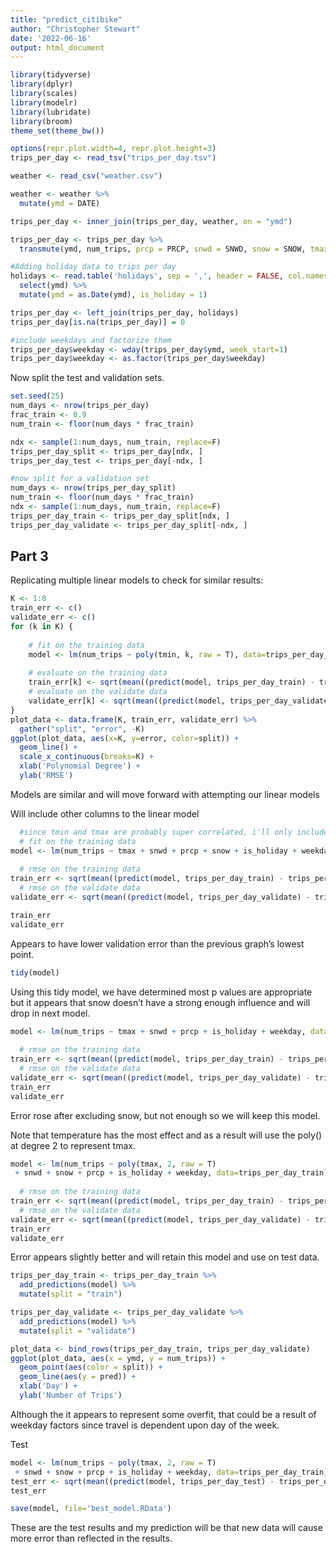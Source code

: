 ---
title: "predict_citibike"
author: "Christopher Stewart"
date: '2022-06-16'
output: html_document
---


```{r setup, include=FALSE}
library(tidyverse)
library(dplyr)
library(scales)
library(modelr)
library(lubridate)
library(broom)
theme_set(theme_bw())

options(repr.plot.width=4, repr.plot.height=3)
trips_per_day <- read_tsv("trips_per_day.tsv")

weather <- read_csv("weather.csv")

weather <- weather %>%
  mutate(ymd = DATE)

trips_per_day <- inner_join(trips_per_day, weather, on = "ymd")

trips_per_day <- trips_per_day %>%
  transmute(ymd, num_trips, prcp = PRCP, snwd = SNWD, snow = SNOW, tmax = TMAX, tmin = TMIN)

#Adding holiday data to trips per day
holidays <- read.table('holidays', sep = ',', header = FALSE, col.names = c("row", "ymd", "holiday_name")) %>%
  select(ymd) %>%
  mutate(ymd = as.Date(ymd), is_holiday = 1)

trips_per_day <- left_join(trips_per_day, holidays)
trips_per_day[is.na(trips_per_day)] = 0

#include weekdays and factorize them
trips_per_day$weekday <- wday(trips_per_day$ymd, week_start=1)
trips_per_day$weekday <- as.factor(trips_per_day$weekday)
```

Now split the test and validation sets. 

```{r cars}
set.seed(25)
num_days <- nrow(trips_per_day)
frac_train <- 0.9
num_train <- floor(num_days * frac_train)

ndx <- sample(1:num_days, num_train, replace=F)
trips_per_day_split <- trips_per_day[ndx, ]
trips_per_day_test <- trips_per_day[-ndx, ]

#now split for a validation set
num_days <- nrow(trips_per_day_split)
num_train <- floor(num_days * frac_train)
ndx <- sample(1:num_days, num_train, replace=F)
trips_per_day_train <- trips_per_day_split[ndx, ]
trips_per_day_validate <- trips_per_day_split[-ndx, ]
```

## Part 3

Replicating multiple linear models to check for similar results: 

```{r pressure}
K <- 1:8
train_err <- c()
validate_err <- c()
for (k in K) {
  
    # fit on the training data
    model <- lm(num_trips ~ poly(tmin, k, raw = T), data=trips_per_day_train)
    
    # evaluate on the training data
    train_err[k] <- sqrt(mean((predict(model, trips_per_day_train) - trips_per_day_train$num_trips)^2))
    # evaluate on the validate data
    validate_err[k] <- sqrt(mean((predict(model, trips_per_day_validate) - trips_per_day_validate$num_trips)^2))
}
plot_data <- data.frame(K, train_err, validate_err) %>%
  gather("split", "error", -K)
ggplot(plot_data, aes(x=K, y=error, color=split)) +
  geom_line() +
  scale_x_continuous(breaks=K) +
  xlab('Polynomial Degree') +
  ylab('RMSE')
```
Models are similar and will move forward with attempting our linear models




Will include other columns to the linear model 

```{r}
  
  #since tmin and tmax are probably super correlated, i'll only include tmax
  # fit on the training data
model <- lm(num_trips ~ tmax + snwd + prcp + snow + is_holiday + weekday, data=trips_per_day_train)
    
  # rmse on the training data
train_err <- sqrt(mean((predict(model, trips_per_day_train) - trips_per_day_train$num_trips)^2))
  # rmse on the validate data
validate_err <- sqrt(mean((predict(model, trips_per_day_validate) - trips_per_day_validate$num_trips)^2))

train_err
validate_err
```
Appears to have lower validation error than the previous graph's lowest point. 

```{r}
tidy(model)
```
Using this tidy model, we have determined most p values are appropriate but it appears that snow doesn't have a strong enough influence and will drop in next model. 

```{r}
model <- lm(num_trips ~ tmax + snwd + prcp + is_holiday + weekday, data=trips_per_day_train)
    
  # rmse on the training data
train_err <- sqrt(mean((predict(model, trips_per_day_train) - trips_per_day_train$num_trips)^2))
  # rmse on the validate data
validate_err <- sqrt(mean((predict(model, trips_per_day_validate) - trips_per_day_validate$num_trips)^2))
train_err
validate_err
```
Error rose after excluding snow, but not enough so we will keep this model. 




Note that temperature has the most effect and as a result will use the poly() at degree 2 to represent tmax. 
```{r}
model <- lm(num_trips ~ poly(tmax, 2, raw = T)
 + snwd + snow + prcp + is_holiday + weekday, data=trips_per_day_train)
    
  # rmse on the training data
train_err <- sqrt(mean((predict(model, trips_per_day_train) - trips_per_day_train$num_trips)^2))
  # rmse on the validate data
validate_err <- sqrt(mean((predict(model, trips_per_day_validate) - trips_per_day_validate$num_trips)^2))
train_err
validate_err
```
Error appears slightly better and will retain this model and use on test data. 




```{r}
trips_per_day_train <- trips_per_day_train %>%
  add_predictions(model) %>%
  mutate(split = "train")

trips_per_day_validate <- trips_per_day_validate %>%
  add_predictions(model) %>%
  mutate(split = "validate")

plot_data <- bind_rows(trips_per_day_train, trips_per_day_validate)
ggplot(plot_data, aes(x = ymd, y = num_trips)) +
  geom_point(aes(color = split)) +
  geom_line(aes(y = pred)) +
  xlab('Day') +
  ylab('Number of Trips') 
```

Although the it appears to represent some overfit, that could be a result of weekday factors since travel is dependent upon day of the week. 


Test
```{r}
model <- lm(num_trips ~ poly(tmax, 2, raw = T)
 + snwd + snow + prcp + is_holiday + weekday, data=trips_per_day_train)
test_err <- sqrt(mean((predict(model, trips_per_day_test) - trips_per_day_test$num_trips)^2))
test_err
```

```{r}
save(model, file='best_model.RData')
```



These are the test results and my prediction will be that new data will cause more error than reflected in the results. 